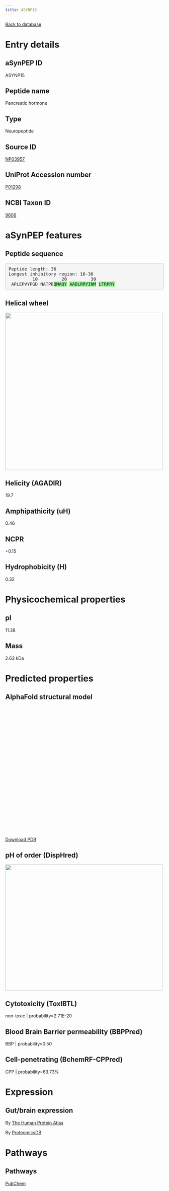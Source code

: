 ```yaml
---
title: ASYNP15
---
```


[Back to database](database.html)

# Entry details

## aSynPEP ID

ASYNP15

## Peptide name

Pancreatic hormone

## Type

Neuropeptide

## Source ID

[NP03957](http://isyslab.info/NeuroPep/search_info?pepNum=NP03957)

## UniProt Accession number

[P01298](https://www.uniprot.org/uniprotkb/P01298/entry)

## NCBI Taxon ID

[9606](https://www.ncbi.nlm.nih.gov/Taxonomy/Browser/wwwtax.cgi?id=9606)

# aSynPEP features

## Peptide sequence

<pre style='border-radius:4px; background-color: #f5f5f5; border: 1px solid #ccc; padding: 9.5px';>Peptide length: 36
Longest inhibitory region: 16-36
         10         20         30
 APLEPVYPGD NATPE<span style='background-color:lightgreen';>Q</span><span style='background-color:lightgreen';>M</span><span style='background-color:lightgreen';>A</span><span style='background-color:lightgreen';>Q</span><span style='background-color:lightgreen';>Y</span> <span style='background-color:lightgreen';>A</span><span style='background-color:lightgreen';>A</span><span style='background-color:lightgreen';>D</span><span style='background-color:lightgreen';>L</span><span style='background-color:lightgreen';>R</span><span style='background-color:lightgreen';>R</span><span style='background-color:lightgreen';>Y</span><span style='background-color:lightgreen';>I</span><span style='background-color:lightgreen';>N</span><span style='background-color:lightgreen';>M</span> <span style='background-color:lightgreen';>L</span><span style='background-color:lightgreen';>T</span><span style='background-color:lightgreen';>R</span><span style='background-color:lightgreen';>P</span><span style='background-color:lightgreen';>R</span><span style='background-color:lightgreen';>Y</span></pre>

## Helical wheel

<img src='./helical_wheels/NP03957.svg' width='500' height='500'>

## Helicity (AGADIR)

19.7

## Amphipathicity (uH)

0.46

## NCPR

<span style='color:blue; font-weigth:bold;'>+</span>0.15

## Hydrophobicity (H)

0.32

# Physicochemical properties

## pI

11.38

## Mass

2.63 kDa

# Predicted properties

## AlphaFold structural model

<script src='https://3Dmol.org/build/3Dmol-min.js'></script>
<script src='https://3Dmol.org/build/3Dmol.ui-min.js'></script>
 <div style='height: 400px; width: 400px; position: relative;' class='viewer_3Dmoljs' data-href='./alphafold/NP03957.pdb' data-backgroundcolor='0xffffff' data-style='cartoon' data-ui='true'></div>

[Download PDB](./alphafold/NP03957.pdb)

## pH of order (DispHred)

<img src='./disphred_plots/NP03957.svg' width='500' height='400'>

## Cytotoxicity (ToxIBTL)

non-toxic | probability=2.71E-20

## Blood Brain Barrier permeability (BBPPred)

BBP | probability=0.50

## Cell-penetrating (BchemRF-CPPred)

CPP | probability=63.73%

# Expression

## Gut/brain expression

By [The Human Protein Atlas](https://www.proteinatlas.org/search/P01298)

By [ProteomicsDB](https://www.proteomicsdb.org/search?q=P01298&type=Protein)

# Pathways

## Pathways

[PubChem](https://pubchem.ncbi.nlm.nih.gov/#query=P01298&tab=pathway)

